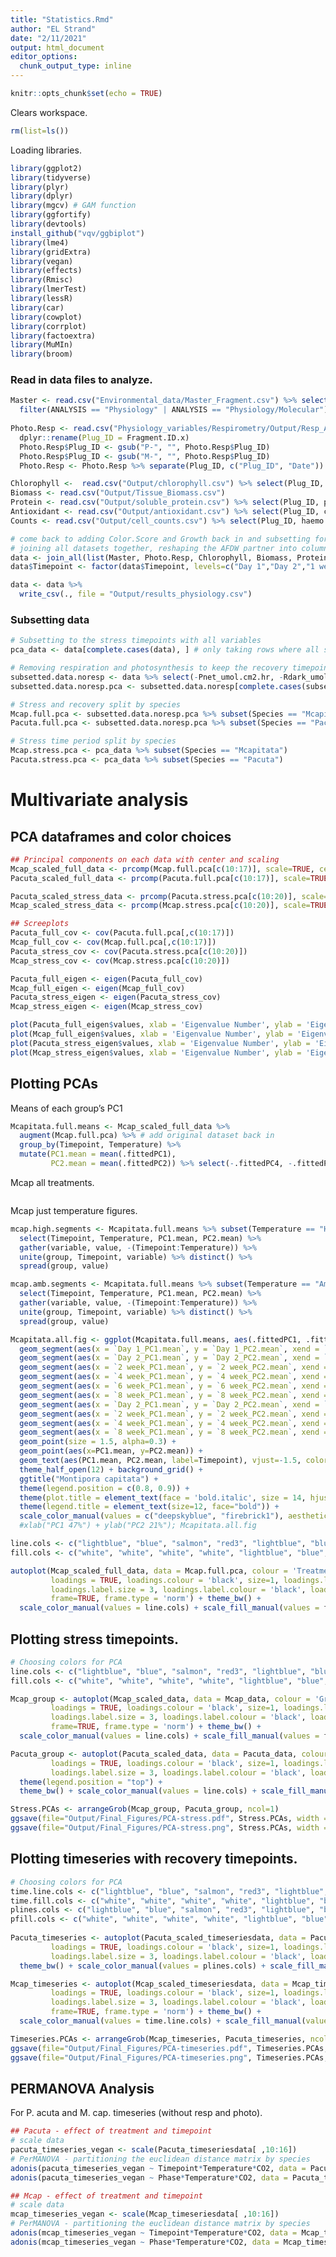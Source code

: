 ```yaml
---
title: "Statistics.Rmd"
author: "EL Strand"
date: "2/11/2021"
output: html_document
editor_options: 
  chunk_output_type: inline
---
```


```r
knitr::opts_chunk$set(echo = TRUE)
```

Clears workspace. 
```r
rm(list=ls())
```

Loading libraries. 
```r
library(ggplot2)
library(tidyverse)
library(plyr)
library(dplyr)
library(mgcv) # GAM function
library(ggfortify)
library(devtools)
install_github("vqv/ggbiplot")
library(lme4)
library(gridExtra)
library(vegan)
library(effects)
library(Rmisc)
library(lmerTest)
library(lessR)
library(car)
library(cowplot)
library(corrplot)
library(factoextra)
library(MuMIn)
library(broom)
```

### Read in data files to analyze. 

```r
Master <- read.csv("Environmental_data/Master_Fragment.csv") %>% select(Site.Name, Plug_ID, Species, ANALYSIS, Timepoint, Treatment, Tank, Temperature, CO2) %>%
  filter(ANALYSIS == "Physiology" | ANALYSIS == "Physiology/Molecular")
  
Photo.Resp <- read.csv("Physiology_variables/Respirometry/Output/Resp_AllRates.csv") %>% select(Fragment.ID.x, Pnet_umol.cm2.hr, Rdark_umol.cm2.hr, Pgross_umol.cm2.hr) %>%
  dplyr::rename(Plug_ID = Fragment.ID.x)
  Photo.Resp$Plug_ID <- gsub("P-", "", Photo.Resp$Plug_ID)
  Photo.Resp$Plug_ID <- gsub("M-", "", Photo.Resp$Plug_ID)
  Photo.Resp <- Photo.Resp %>% separate(Plug_ID, c("Plug_ID", "Date")) %>% select(-Date)

Chlorophyll <-  read.csv("Output/chlorophyll.csv") %>% select(Plug_ID, chla.ug.cm2, chlc2.ug.cm2)
Biomass <- read.csv("Output/Tissue_Biomass.csv")
Protein <- read.csv("Output/soluble_protein.csv") %>% select(Plug_ID, prot_mg.cm2)
Antioxidant <- read.csv("Output/antioxidant.csv") %>% select(Plug_ID, cre.umol.mgprot)
Counts <- read.csv("Output/cell_counts.csv") %>% select(Plug_ID, haemo.cells.cm2)

# come back to adding Color.Score and Growth back in and subsetting for where all three timepoint columns match 
# joining all datasets together, reshaping the AFDW partner into columns, renaming those columns, removing an NA column, and calculating S:H AFDW ratio
data <- join_all(list(Master, Photo.Resp, Chlorophyll, Biomass, Protein, Antioxidant, Counts), by='Plug_ID', type='left')
data$Timepoint <- factor(data$Timepoint, levels=c("Day 1","Day 2","1 week","2 week","4 week","6 week","8 week", "12 week", "16 week"))

data <- data %>% 
  write_csv(., file = "Output/results_physiology.csv")
```

### Subsetting data 
```r
# Subsetting to the stress timepoints with all variables
pca_data <- data[complete.cases(data), ] # only taking rows where all samples have data

# Removing respiration and photosynthesis to keep the recovery timepoints 
subsetted.data.noresp <- data %>% select(-Pnet_umol.cm2.hr, -Rdark_umol.cm2.hr, -Pgross_umol.cm2.hr)
subsetted.data.noresp.pca <- subsetted.data.noresp[complete.cases(subsetted.data.noresp), ] 

# Stress and recovery split by species 
Mcap.full.pca <- subsetted.data.noresp.pca %>% subset(Species == "Mcapitata")
Pacuta.full.pca <- subsetted.data.noresp.pca %>% subset(Species == "Pacuta")

# Stress time period split by species 
Mcap.stress.pca <- pca_data %>% subset(Species == "Mcapitata")
Pacuta.stress.pca <- pca_data %>% subset(Species == "Pacuta")
```

# Multivariate analysis 

## PCA dataframes and color choices 
```r
## Principal components on each data with center and scaling
Mcap_scaled_full_data <- prcomp(Mcap.full.pca[c(10:17)], scale=TRUE, center=TRUE) # columns 10-17 are the data values
Pacuta_scaled_full_data <- prcomp(Pacuta.full.pca[c(10:17)], scale=TRUE, center=TRUE) # columns 10-17 are the data values

Pacuta_scaled_stress_data <- prcomp(Pacuta.stress.pca[c(10:20)], scale=TRUE, center=TRUE) # columns 10-20 are the data values
Mcap_scaled_stress_data <- prcomp(Mcap.stress.pca[c(10:20)], scale=TRUE, center=TRUE) # columns 10-20 are the data values

## Screeplots
Pacuta_full_cov <- cov(Pacuta.full.pca[,c(10:17)])
Mcap_full_cov <- cov(Mcap.full.pca[,c(10:17)])
Pacuta_stress_cov <- cov(Pacuta.stress.pca[c(10:20)])
Mcap_stress_cov <- cov(Mcap.stress.pca[c(10:20)])

Pacuta_full_eigen <- eigen(Pacuta_full_cov)
Mcap_full_eigen <- eigen(Mcap_full_cov)
Pacuta_stress_eigen <- eigen(Pacuta_stress_cov)
Mcap_stress_eigen <- eigen(Mcap_stress_cov)

plot(Pacuta_full_eigen$values, xlab = 'Eigenvalue Number', ylab = 'Eigenvalue Size', main = 'Scree Graph') +   lines(Pacuta_full_eigen$values)
plot(Mcap_full_eigen$values, xlab = 'Eigenvalue Number', ylab = 'Eigenvalue Size', main = 'Scree Graph') +   lines(Mcap_full_eigen$values)
plot(Pacuta_stress_eigen$values, xlab = 'Eigenvalue Number', ylab = 'Eigenvalue Size', main = 'Scree Graph') +   lines(Pacuta_stress_eigen$values)
plot(Mcap_stress_eigen$values, xlab = 'Eigenvalue Number', ylab = 'Eigenvalue Size', main = 'Scree Graph') +   lines(Mcap_stress_eigen$values)
```

## Plotting PCAs

Means of each group's PC1
```r
Mcapitata.full.means <- Mcap_scaled_full_data %>%
  augment(Mcap.full.pca) %>% # add original dataset back in
  group_by(Timepoint, Temperature) %>%
  mutate(PC1.mean = mean(.fittedPC1),
         PC2.mean = mean(.fittedPC2)) %>% select(-.fittedPC4, -.fittedPC5, -.fittedPC6)

```

Mcap all treatments. 
```r

```



Mcap just temperature figures. 
```r
mcap.high.segments <- Mcapitata.full.means %>% subset(Temperature == "High") %>%
  select(Timepoint, Temperature, PC1.mean, PC2.mean) %>%
  gather(variable, value, -(Timepoint:Temperature)) %>%
  unite(group, Timepoint, variable) %>% distinct() %>%
  spread(group, value)

mcap.amb.segments <- Mcapitata.full.means %>% subset(Temperature == "Ambient") %>%
  select(Timepoint, Temperature, PC1.mean, PC2.mean) %>%
  gather(variable, value, -(Timepoint:Temperature)) %>%
  unite(group, Timepoint, variable) %>% distinct() %>%
  spread(group, value)

Mcapitata.all.fig <- ggplot(Mcapitata.full.means, aes(.fittedPC1, .fittedPC2, color = Temperature)) + 
  geom_segment(aes(x = `Day 1_PC1.mean`, y = `Day 1_PC2.mean`, xend = `Day 2_PC1.mean`, yend = `Day 2_PC2.mean`, colour = Temperature), data = mcap.high.segments, size=1, show.legend=FALSE) + # Day 1 to Day 2 HIGH
  geom_segment(aes(x = `Day 2_PC1.mean`, y = `Day 2_PC2.mean`, xend = `2 week_PC1.mean`, yend = `2 week_PC2.mean`, colour = Temperature), data = mcap.high.segments, size=1, show.legend=FALSE) + # Day 2 to 2 week HIGH
  geom_segment(aes(x = `2 week_PC1.mean`, y = `2 week_PC2.mean`, xend = `4 week_PC1.mean`, yend = `4 week_PC2.mean`, colour = Temperature), data = mcap.high.segments, size=1, show.legend=FALSE) + # 2 week to 4 week HIGH
  geom_segment(aes(x = `4 week_PC1.mean`, y = `4 week_PC2.mean`, xend = `6 week_PC1.mean`, yend = `6 week_PC2.mean`, colour = Temperature), data = mcap.high.segments, size=1, show.legend=FALSE) + # 4 week to 6 week HIGH
  geom_segment(aes(x = `6 week_PC1.mean`, y = `6 week_PC2.mean`, xend = `8 week_PC1.mean`, yend = `8 week_PC2.mean`, colour = Temperature), data = mcap.high.segments, size=1, show.legend=FALSE) + # 6 week to 8 week HIGH
  geom_segment(aes(x = `8 week_PC1.mean`, y = `8 week_PC2.mean`, xend = `12 week_PC1.mean`, yend = `12 week_PC2.mean`, colour = Temperature), data = mcap.high.segments, size=1, show.legend=FALSE, arrow = arrow()) + # 8 week to 12 week HIGH
  geom_segment(aes(x = `Day 2_PC1.mean`, y = `Day 2_PC2.mean`, xend = `2 week_PC1.mean`, yend = `2 week_PC2.mean`, colour = Temperature), data = mcap.amb.segments, size=1, show.legend=FALSE) + # Day 2 to 2 week AMB
  geom_segment(aes(x = `2 week_PC1.mean`, y = `2 week_PC2.mean`, xend = `4 week_PC1.mean`, yend = `4 week_PC2.mean`, colour = Temperature), data = mcap.amb.segments, size=1, show.legend=FALSE) + # 2 week to 4 week AMB
  geom_segment(aes(x = `4 week_PC1.mean`, y = `4 week_PC2.mean`, xend = `8 week_PC1.mean`, yend = `8 week_PC2.mean`, colour = Temperature), data = mcap.amb.segments, size=1, show.legend=FALSE) + # 4 week to 8 week AMB
  geom_segment(aes(x = `8 week_PC1.mean`, y = `8 week_PC2.mean`, xend = `12 week_PC1.mean`, yend = `12 week_PC2.mean`, colour = Temperature), data = mcap.amb.segments, size=1, show.legend=FALSE, arrow = arrow()) + # 8 week to 12 week AMB
  geom_point(size = 1.5, alpha=0.3) +
  geom_point(aes(x=PC1.mean, y=PC2.mean)) +
  geom_text(aes(PC1.mean, PC2.mean, label=Timepoint), vjust=-1.5, color="black") +
  theme_half_open(12) + background_grid() +
  ggtitle("Montipora capitata") + 
  theme(legend.position = c(0.8, 0.9)) +
  theme(plot.title = element_text(face = 'bold.italic', size = 14, hjust = 0)) +
  theme(legend.title = element_text(size=12, face="bold")) +
  scale_color_manual(values = c("deepskyblue", "firebrick1"), aesthetics = c("colour"))  
  #xlab("PC1 47%") + ylab("PC2 21%"); Mcapitata.all.fig 
```



```r
line.cols <- c("lightblue", "blue", "salmon", "red3", "lightblue", "blue", "salmon", "red3")
fill.cols <- c("white", "white", "white", "white", "lightblue", "blue", "salmon", "red3")

autoplot(Mcap_scaled_full_data, data = Mcap.full.pca, colour = 'Treatment', shape = "Timepoint",
         loadings = TRUE, loadings.colour = 'black', size=1, loadings.label = TRUE, 
         loadings.label.size = 3, loadings.label.colour = 'black', loadings.label.vjust=-1,
         frame=TRUE, frame.type = 'norm') + theme_bw() +
  scale_color_manual(values = line.cols) + scale_fill_manual(values = fill.cols) + ggtitle("M. capitata")
```



## Plotting stress timepoints. 
```r
# Choosing colors for PCA 
line.cols <- c("lightblue", "blue", "salmon", "red3", "lightblue", "blue", "salmon", "red3")
fill.cols <- c("white", "white", "white", "white", "lightblue", "blue", "salmon", "red3")

Mcap_group <- autoplot(Mcap_scaled_data, data = Mcap_data, colour = 'Group', shape = "Phase",
         loadings = TRUE, loadings.colour = 'black', size=1, loadings.label = TRUE, 
         loadings.label.size = 3, loadings.label.colour = 'black', loadings.label.vjust=-1,
         frame=TRUE, frame.type = 'norm') + theme_bw() +
  scale_color_manual(values = line.cols) + scale_fill_manual(values = fill.cols) + ggtitle("M. capitata"); Mcap_group

Pacuta_group <- autoplot(Pacuta_scaled_data, data = Pacuta_data, colour = 'Group', shape = "Phase", frame=TRUE, frame.type = 'norm',
         loadings = TRUE, loadings.colour = 'black', size=1, loadings.label = TRUE, 
         loadings.label.size = 3, loadings.label.colour = 'black', loadings.label.vjust=-1) + 
  theme(legend.position = "top") +
  theme_bw() + scale_color_manual(values = line.cols) + scale_fill_manual(values = fill.cols) + ggtitle("P. acuta"); Pacuta_group

Stress.PCAs <- arrangeGrob(Mcap_group, Pacuta_group, ncol=1)
ggsave(file="Output/Final_Figures/PCA-stress.pdf", Stress.PCAs, width = 8, height = 10, units = c("in"))
ggsave(file="Output/Final_Figures/PCA-stress.png", Stress.PCAs, width = 8, height = 10, units = c("in"))
```

## Plotting timeseries with recovery timepoints. 
```r
# Choosing colors for PCA 
time.line.cols <- c("lightblue", "blue", "salmon", "red3", "lightblue", "blue", "salmon", "red3", "lightblue", "blue", "salmon", "red3")
time.fill.cols <- c("white", "white", "white", "white", "lightblue", "blue", "salmon", "red3", "dodgerblue2", "navyblue", "firebrick3", "darkred")
plines.cols <- c("lightblue", "blue", "salmon", "red3", "lightblue", "blue", "salmon", "red3", "lightblue", "blue")
pfill.cols <- c("white", "white", "white", "white", "lightblue", "blue", "salmon", "red3", "dodgerblue2", "navyblue")
  
Pacuta_timeseries <- autoplot(Pacuta_scaled_timeseriesdata, data = Pacuta_timeseriesdata, colour = 'Group', shape = "Phase",
         loadings = TRUE, loadings.colour = 'black', size=1, loadings.label = TRUE, frame=TRUE, frame.type = 'norm',
         loadings.label.size = 3, loadings.label.colour = 'black', loadings.label.vjust=-1) + 
  theme_bw() + scale_color_manual(values = plines.cols) + scale_fill_manual(values = pfill.cols) + ggtitle("P. acuta"); Pacuta_timeseries

Mcap_timeseries <- autoplot(Mcap_scaled_timeseriesdata, data = Mcap_timeseriesdata, colour = 'Group', shape = "Phase",
         loadings = TRUE, loadings.colour = 'black', size=1, loadings.label = TRUE, 
         loadings.label.size = 3, loadings.label.colour = 'black', loadings.label.vjust=-1,
         frame=TRUE, frame.type = 'norm') + theme_bw() +
  scale_color_manual(values = time.line.cols) + scale_fill_manual(values = time.fill.cols) + ggtitle("M. capitata"); Mcap_timeseries

Timeseries.PCAs <- arrangeGrob(Mcap_timeseries, Pacuta_timeseries, ncol=1)
ggsave(file="Output/Final_Figures/PCA-timeseries.pdf", Timeseries.PCAs, width = 8, height = 10, units = c("in"))
ggsave(file="Output/Final_Figures/PCA-timeseries.png", Timeseries.PCAs, width = 8, height = 10, units = c("in"))
```


## PERMANOVA Analysis 

For P. acuta and M. cap. timeseries (without resp and photo). 
```r
## Pacuta - effect of treatment and timepoint
# scale data
pacuta_timeseries_vegan <- scale(Pacuta_timeseriesdata[ ,10:16])
# PerMANOVA - partitioning the euclidean distance matrix by species
adonis(pacuta_timeseries_vegan ~ Timepoint*Temperature*CO2, data = Pacuta_timeseriesdata, method='eu')
adonis(pacuta_timeseries_vegan ~ Phase*Temperature*CO2, data = Pacuta_timeseriesdata, method='eu')

## Mcap - effect of treatment and timepoint
# scale data
mcap_timeseries_vegan <- scale(Mcap_timeseriesdata[ ,10:16])
# PerMANOVA - partitioning the euclidean distance matrix by species
adonis(mcap_timeseries_vegan ~ Timepoint*Temperature*CO2, data = Mcap_timeseriesdata, method='eu')
adonis(mcap_timeseries_vegan ~ Phase*Temperature*CO2, data = Mcap_timeseriesdata, method='eu')
```


